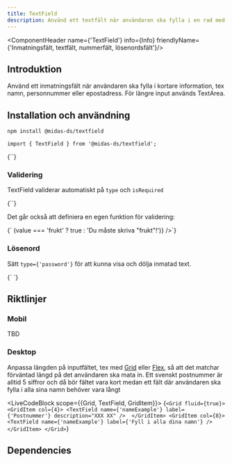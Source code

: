 ```yaml
---
title: TextField
description: Använd ett textfält när användaren ska fylla i en rad med text.
---
```



<ComponentHeader name={'TextField'} info={Info} friendlyName={'Inmatningsfält, textfält, nummerfält, lösenordsfält'}/>


## Introduktion

Använd ett inmatningsfält när användaren ska fylla i kortare information, tex namn, personnummer eller epostadress. För längre input används TextArea.

## Installation och användning

```bash npm2yarn
npm install @midas-ds/textfield
```

```tsx
import { TextField } from '@midas-ds/textfield';
```

<LiveCodeBlock scope={{TextField}}>
{`<TextField 
  label={'Etikett'}
  description={'Beskrivning'}
/>`}
</LiveCodeBlock>

### Validering

TextField validerar automatiskt på `type` och `isRequired`

<LiveCodeBlock scope={{TextField}}>
{`<TextField
  label={'Skriv in din e-post'}
  description={'Obligatorisk!'}
  isRequired
  type={'email'}
/>`}
</LiveCodeBlock>

Det går också att definiera en egen funktion för validering:


<LiveCodeBlock scope={{TextField}}>
{`<TextField
  label={'Skriv in frukt'}
  validate={(value) => (value === 'frukt' ? true : 'Du måste skriva "frukt"!')}
/>`}
</LiveCodeBlock>


### Lösenord

Sätt `type={'password'}` för att kunna visa och dölja inmatad text.

<LiveCodeBlock scope={{TextField}}>
{`<TextField 
  type={'password'} 
  name={'pw'} 
  label={'Skriv in ditt lösenord'} 
  autoComplete={'off'}
/>
`}
</LiveCodeBlock>

## Riktlinjer

### Mobil
TBD

### Desktop
Anpassa längden på inputfältet, tex med [Grid](./grid.mdx) eller [Flex](./flex), så att det matchar förväntad längd på det användaren ska mata in. Ett svenskt postnummer är alltid 5 siffror och då bör fältet vara kort medan ett fält där användaren ska fylla i alla sina namn behöver vara långt

<LiveCodeBlock scope={{Grid, TextField, GridItem}}>
{`<Grid fluid={true}>
    <GridItem col={4}>
      <TextField name={'nameExample'} label={'Postnummer'} description="XXX XX" /> 
    </GridItem>
    <GridItem col={8}>
      <TextField name={'nameExample'} label={'Fyll i alla dina namn'} /> 
    </GridItem>
</Grid>`}
</LiveCodeBlock>

## Dependencies

<ComponentFooter info={Info}/>
